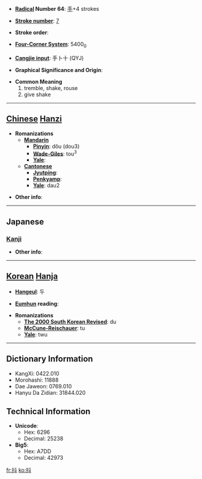 * '''[[Wiktionary:Chinese radical index| Radical]] Number 64''': [[Wiktionary:Chinese radical index 手|手]]+4 strokes

* '''[[Wiktionary:Chinese total strokes index|Stroke number]]''': [[Wiktionary:Chinese total strokes index 7|7]]

* '''Stroke order''': 

* '''[[Wiktionary:Chinese four corner index|Four-Corner System]]''': 5400<sub>0</sub>

* '''[[Wiktionary:Chinese Cangjie index|Cangjie input]]''': 手卜十 (QYJ)

* '''Graphical Significance and Origin''': 

* '''Common Meaning'''
*#tremble, shake, rouse
*# give shake


----

== [[Chinese]] [[Hanzi]] ==

* '''Romanizations'''
** '''[[Mandarin]]'''
*** '''[[Pinyin]]''': dǒu (dou3)
*** '''[[Wade-Giles]]''': tou<sup>3</sup>
*** '''[[Yale]]''': 
** '''[[Cantonese]]'''
*** '''[[Jyutping]]''':
*** '''[[Penkyamp]]''': 
*** '''[[Yale]]''': dau2

* '''Other info''': 

----

==Japanese==
===[[Kanji]]===
{{kanji|on readings=[[とう]] (tō), [[と]] (to)
|kun readings=[[あげる]] (ageru), [[ふるう]] (furuu)
}}

* '''Other info''':  

----

== [[Korean]] [[Hanja]] ==

* '''[[Hangeul]]''': 두

* '''[[Eumhun]] reading''': 

* '''Romanizations'''
** '''[[The 2000 South Korean Revised Romanization|The 2000 South Korean Revised]]''': du
** '''[[McCune-Reischauer]]''': tu
** '''[[Yale]]''': twu

----

== Dictionary Information ==

* KangXi: 0422.010
* Morohashi: 11888
* Dae Jaweon: 0769.010
* Hanyu Da Zidian: 31844.020

== Technical Information ==

* '''Unicode''':
** Hex: 6296
** Decimal: 25238
* '''Big5''':
** Hex: A7DD
** Decimal: 42973

[[fr:抖]]
[[ko:抖]]